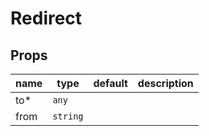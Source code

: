 
# Redirect

## Props

|name|type|default|description|
|----|----|-------|-----------|
|to&#42;|`any`|||
|from|`string`|||



